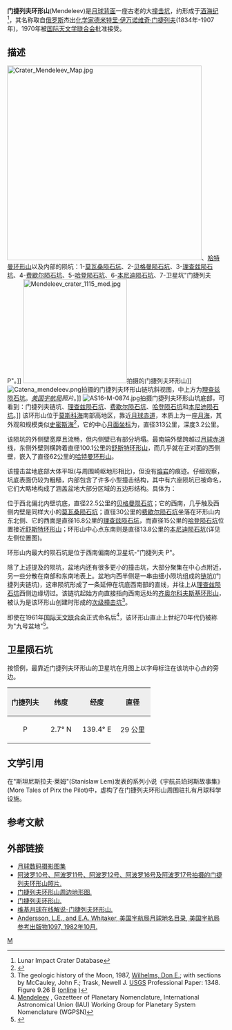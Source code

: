 {{lunar crater data
 | image=AS16-M-0472 Mendeleev crater.jpg|240px
 | caption=[[阿波罗16号|阿波罗16号]]拍摄的西向斜视图<br>(图下方是γ射线光谱仪)
 | latitude=5.7
 | N_or_S=N
 | longitude=140.9
 | E_or_W=E
 | diameter=325公里
 | depth=3202米
 | colong=224
 | eponym=元素周期表发现者[[德米特里·伊万诺维奇·门捷列夫|门捷列夫]]
}}
'''门捷列夫环形山'''(Mendeleev)是[[月球背面|月球背面]]一座古老的大[[撞击坑|撞击坑]]，约形成于[[酒海纪|酒海纪]]<ref name=LICD>Lunar Impact Crater Database</ref>，其名称取自[[俄罗斯|俄罗斯]]杰出[[化学家|化学家]][[德米特里·伊万诺维奇·门捷列夫|德米特里·伊万诺维奇·门捷列夫]](1834年-1907年)，1970年被[[国际天文学联合会|国际天文学联合会]]批准接受。

==描述==
[[Image:Crater_Mendeleev_Map.jpg|450px]]、[[哈特曼环形山|哈特曼环形山]]以及内部的陨坑：1-[[莫瓦桑陨石坑|莫瓦桑陨石坑]]、2-[[贝格曼陨石坑|贝格曼陨石坑]]、3-[[理查兹陨石坑|理查兹陨石坑]]、4-[[费歇尔陨石坑|费歇尔陨石坑]]、5-[[哈登陨石坑|哈登陨石坑]]、6-[[本尼迪陨石坑|本尼迪陨石坑]]、7-卫星坑"门捷列夫 P"。]]
[[File:Mendeleev_crater_1115_med.jpg|240px]]拍摄的门捷列夫环形山]]
[[Image:Catena_mendeleev.png|thumb]]拍摄的门捷列夫环形山链坑斜视图，中上方为[[理查兹陨石坑|理查兹陨石坑]]。''[[美国宇航局|美国宇航局]]照片''。]]
[[Image:AS16-M-0874.jpg|thumb]]拍摄门捷列夫环形山坑底部，可看到：门捷列夫链坑、[[理查兹陨石坑|理查兹陨石坑]]、[[费歇尔陨石坑|费歇尔陨石坑]]、[[哈登陨石坑|哈登陨石坑]]和[[本尼迪陨石坑|本尼迪陨石坑]]。]]
该环形山位于[[莫斯科海_(月球)|莫斯科海]]南部高地区，靠近[[月球|月球]][[赤道|赤道]]，本质上为一座[[月海|月海]]，其外观和规模类似[[史密斯海|史密斯海]]<ref>
{{cite web| author        =| coauthors        =| date        =04.09.2004| url        =http://www.astrogalaxy.ru/142.html| title        =45 years of the first recording side of the Moon| format        =| work        =Astronomers of the world and important dates| publisher        =Astrohalaktika| accessdate        =February 17, 2008| description        =| archiveurl        =https://www.webcitation.org/65KSDEZkb?url=http://www.astrogalaxy.ru/142.html| archivedate        =2012-02-09| deadurl        =yes}}</ref>，它的中心[[月面坐标|月面坐标]]为{{coord|5.23|N|141.1|E|globe:moon|name=Mendeleev}}，直径313公里，深度3.2公里。</blockquote>
该陨坑的外侧壁宽厚且流畅，但内侧壁已有部分坍塌。最南端外壁跨越过[[月球|月球]][[赤道|赤道]]线，东侧外壁则横跨着直径100.1公里的[[舒斯特环形山|舒斯特环形山]]，而几乎就在正对面的西侧壁，嵌入了直径62公里的[[哈特曼环形山|哈特曼环形山]]。

该撞击盆地底部大体平坦(与周围崎岖地形相比)，但没有[[熔岩|熔岩]]的痕迹。仔细观察，坑底表面仍较为粗糙，内部包含了许多小型撞击结构，其中有六座陨坑已被命名，它们大略地构成了涵盖盆地大部分区域的五边形结构。具体为：

位于西北偏北内壁坑底，直径22.5公里的[[贝格曼陨石坑|贝格曼陨石坑]]；它的西南，几乎触及西侧内壁是同样大小的[[莫瓦桑陨石坑|莫瓦桑陨石坑]]；直径30公里的[[费歇尔陨石坑|费歇尔陨石坑]]坐落在环形山内东北侧、它的西面是直径16.8公里的[[理查兹陨石坑|理查兹陨石坑]]，而直径15公里的[[哈登陨石坑|哈登陨石坑]]位置接近[[舒斯特环形山|舒斯特环形山]]；环形山中心点东南则是直径13.8公里的[[本尼迪陨石坑|本尼迪陨石坑]](详见左侧位置图)。

环形山内最大的陨石坑是位于西南偏南的卫星坑-"门捷列夫 P"。

除了上述提及的陨坑，盆地内还有很多更小的撞击坑，大部分聚集在中心点附近，另一些分散在南部和东南地表上。盆地内西半侧是一串由细小陨坑组成的[[链坑|链坑]](门捷列夫链坑)，这串陨坑形成了一条延伸在坑底西南部的直线，并往上从[[理查兹陨石坑|理查兹陨石坑]]西侧边缘切过。该链坑起始方向直接指向西南远处的[[齐奥尔科夫斯基环形山|齐奥尔科夫斯基环形山]]，被认为是该环形山创建时形成的[[次级撞击坑|次级撞击坑]]<ref>The geologic history of the Moon, 1987, [[Donald_Wilhelms|Wilhelms, Don E.]]; with sections by McCauley, John F.; Trask, Newell J. [[United_States_Geological_Survey|USGS]] Professional Paper: 1348.  Figure 9.26 B ([http://pubs.er.usgs.gov/publication/pp1348 online] {{Wayback|url=http://pubs.er.usgs.gov/publication/pp1348 |date=20160604112233 }})</ref>。

即使在1961年[[国际天文联合会|国际天文联合会]]正式命名后<ref>[http://planetarynames.wr.usgs.gov/Feature/3837 Mendeleev] {{Wayback|url=http://planetarynames.wr.usgs.gov/Feature/3837 |date=20201127013922 }}, Gazetteer of Planetary Nomenclature, International Astronomical Union (IAU) Working Group for Planetary System Nomenclature (WGPSN)</ref>，该环形山直止上世纪70年代仍被称为"九号盆地"<ref>{{Cite web |url=http://www.lpi.usra.edu/resources/mapcatalog/LunarFarsideCharts/LFC-1%201stEd/LFC-1%202ndEd/LFC-1A/ |title=Lunar Farside Chart (LFC-1A) |access-date=2016-07-09 |archive-date=2017-05-10 |archive-url=https://web.archive.org/web/20170510152936/http://www.lpi.usra.edu/resources/mapcatalog/LunarFarsideCharts/LFC-1%201stEd/LFC-1%202ndEd/LFC-1A/ |dead-url=no }}</ref>。

==卫星陨石坑==
按惯例，最靠近门捷列夫环形山的卫星坑在月图上以字母标注在该坑中心点的旁边。

{| class="wikitable"
!width="25%" style="background:#eeeeee;" |门捷列夫
!width="25%" style="background:#eeeeee;" |纬度
!width="25%" style="background:#eeeeee;" |经度
!width="25%" style="background:#eeeeee;" |直径
|-
|align="center"|P
|align="center"|2.7° N
|align="center"|139.4° E
|align="center"|29 公里
|}

==文学引用==
在"斯坦尼斯拉夫·莱姆"(Stanislaw Lem)发表的系列小说《宇航员珀珂斯故事集》(More Tales of Pirx the Pilot)中，虚构了在门捷列夫环形山周围驻扎有月球科学设施。

== 参考文献 ==
{{Reflist}}

==外部链接==
*[http://www.lpi.usra.edu/resources/lunar_orbiter/bin/srch_nam.shtml?Mendeleev%7C0 月球数码摄影图集] {{Wayback|url=http://www.lpi.usra.edu/resources/lunar_orbiter/bin/srch_nam.shtml?Mendeleev%7C0 |date=20201127012607 }}
*[http://www.lpi.usra.edu/resources/apollo/search/feature/?feature=Mendeleev 阿波罗10号、阿波罗11号、阿波罗12号、阿波罗16号及阿波罗17号拍摄的门捷列夫环形山照片.] {{Wayback|url=http://www.lpi.usra.edu/resources/apollo/search/feature/?feature=Mendeleev |date=20201127013230 }}
*[http://www.lpi.usra.edu/resources/mapcatalog/LTO/lto66c1_1/ 门捷列夫环形山周边地形图.] {{Wayback|url=http://www.lpi.usra.edu/resources/mapcatalog/LTO/lto66c1_1/ |date=20180530183856 }}
*[http://lroc.sese.asu.edu/posts/284 门捷列夫环形山.] {{Wayback|url=http://lroc.sese.asu.edu/posts/284 |date=20201206035445 }}
*[http://the-moon.wikispaces.com/Meitner 维基月球在线解说-门捷列夫环形山.] {{Wayback|url=http://the-moon.wikispaces.com/Meitner |date=20180531115431 }}
*[http://planet4589.org/astro/lunar/RP-1097.pdf Andersson, L.E., and E.A. Whitaker, 美国宇航局月球地名目录, 美国宇航局参考出版物1097, 1982年10月.] {{Wayback|url=http://planet4589.org/astro/lunar/RP-1097.pdf |date=20141006125838 }}

[[Category:月球环形山|M]]
{{月球環形山 (L-N)}}